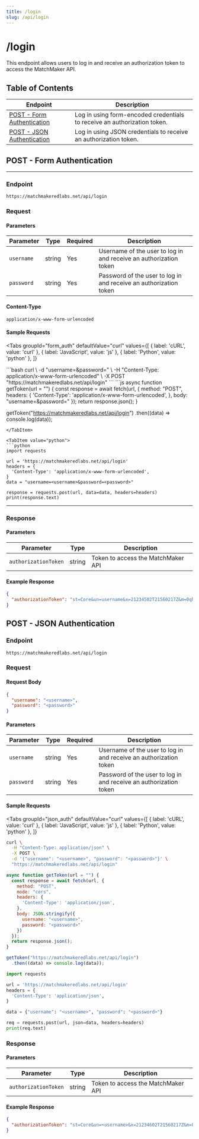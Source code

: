 ```yaml
---
title: /login
slug: /api/login
---
```



# /login

This endpoint allows users to log in and receive an authorization token to access the MatchMaker API.

## Table of Contents

| Endpoint | Description |
|----------|-------------|
| [POST - Form Authentication](#post---form-authentication) | Log in using form-encoded credentials to receive an authorization token. |
| [POST - JSON Authentication](#post---json-authentication) | Log in using JSON credentials to receive an authorization token. |

## POST - Form Authentication
---
### Endpoint 
```
https://matchmakeredlabs.net/api/login 
```

### Request 

#### Parameters

| Parameter  | Type   | Required | Description                                                               |
|------------|--------|----------|---------------------------------------------------------------------------|
| `username` | string | Yes   | Username of the user to log in and receive an authorization token         |
| `password` | string | Yes   | Password of the user to log in and receive an authorization token         |

#### Content-Type

`application/x-www-form-urlencoded`

#### Sample Requests

<Tabs
  groupId="form_auth"
  defaultValue="curl"
  values={[
    { label: 'cURL', value: 'curl' },
    { label: 'JavaScript', value: 'js' },
    { label: 'Python', value: 'python' },
  ]}
>

<TabItem value="curl">
```bash
curl \
  -d "username=<username>&password=<password>" \
  -H "Content-Type: application/x-www-form-urlencoded" \
  -X POST "https://matchmakeredlabs.net/api/login"
```
</TabItem> 

<TabItem value="js">
```js
async function getToken(url = "") {
  const response = await fetch(url, {
    method: "POST",
    headers: {
      'Content-Type': 'application/x-www-form-urlencoded',
    },
    body: "username=<username>&password=<password>"
  });
  return response.json();
}

getToken("https://matchmakeredlabs.net/api/login")
  .then((data) => console.log(data));
```
</TabItem>

<TabItem value="python">
```python
import requests

url = 'https://matchmakeredlabs.net/api/login'
headers = {
  'Content-Type': 'application/x-www-form-urlencoded',
}
data = "username=<username>&password=<password>"

response = requests.post(url, data=data, headers=headers)
print(response.text)
```
</TabItem>
</Tabs>

---

### Response

#### Parameters

| Parameter             | Type    | Description                                        |
|------------------------|---------|----------------------------------------------------|
| `authorizationToken`  | string  | Token to access the MatchMaker API                |

#### Example Response

```json
{
  "authorizationToken": "st=Core&un=username&x=21234502T21560217Z&m=0qhd9jkTaIqbT_V5xTUmQ4HJhMpd3h5AAB9p9AnceUCs"
}
```
## POST - JSON Authentication

### Endpoint 
```
https://matchmakeredlabs.net/api/login 
```

### Request

#### Request Body

```json
{
  "username": "<username>",
  "password": "<password>"
}
```

#### Parameters

| Parameter  | Type   | Required | Description                                                               |
|------------|--------|----------|---------------------------------------------------------------------------|
| `username` | string | Yes      | Username of the user to log in and receive an authorization token         |
| `password` | string | Yes      | Password of the user to log in and receive an authorization token         |

#### Sample Requests

<Tabs
  groupId="json_auth"
  defaultValue="curl"
  values={[
    { label: 'cURL', value: 'curl' },
    { label: 'JavaScript', value: 'js' },
    { label: 'Python', value: 'python' },
  ]}
>

<TabItem value="curl">

```bash
curl \
  -H "Content-Type: application/json" \
  -X POST \
  -d '{"username": "<username>", "password": "<password>"}' \
  "https://matchmakeredlabs.net/api/login"
```

</TabItem>

<TabItem value="js">

```js
async function getToken(url = "") {
  const response = await fetch(url, {
    method: "POST",
    mode: "cors",
    headers: {
      'Content-Type': 'application/json',
    }, 
    body: JSON.stringify({
      username: "<username>",
      password: "<password>"
    })
  });
  return response.json();
}

getToken("https://matchmakeredlabs.net/api/login")
  .then((data) => console.log(data));
```

</TabItem>

<TabItem value="python">

```python
import requests

url = 'https://matchmakeredlabs.net/api/login'
headers = {
  'Content-Type': 'application/json',
}

data = {"username": "<username>", "password": "<password>"}

req = requests.post(url, json=data, headers=headers)
print(req.text)
```

</TabItem>

</Tabs>

### Response

#### Parameters

| Parameter            | Type   | Description                          |
|----------------------|--------|--------------------------------------|
| `authorizationToken` | string | Token to access the MatchMaker API   |

#### Example Response

```json
{
  "authorizationToken": "st=Core&un=<username>&x=21234602T21560217Z&m=0qhd9jkTaIqbT_V5xTUmQ4HJhMpd3h5AAB9p9AnceUCs"
}
```